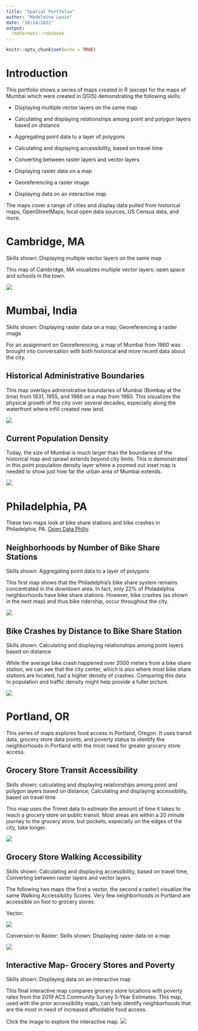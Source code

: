 ```yaml
---
title: "Spatial Portfolio"
author: "Madeleine Levin"
date: "10/14/2021"
output: 
  rmdformats::robobook
---
```


```r
knitr::opts_chunk$set(echo = TRUE)
```

# Introduction

This portfolio shows a series of maps created in R (except for the maps of Mumbai which were created in QGIS) demonstrating the following skills:

* Displaying multiple vector layers on the same map

* Calculating and displaying relationships among point and polygon layers based on distance

* Aggregating point data to a layer of polygons

* Calculating and displaying accessibility, based on travel time

* Converting between raster layers and vector layers

* Displaying raster data on a map

* Georeferencing a raster image

* Displaying data on an interactive map

The maps cover a range of cities and display data pulled from historical maps, OpenStreetMaps, local open data sources, US Census data, and more. 

# Cambridge, MA

Skills shown: Displaying multiple vector layers on the same map

This map of Cambridge, MA visualizes multiple vector layers: open space and schools in the town. 

[![](Images/CambridgeMap.png)](https://madeleinelevin.github.io/spatialportfolio/PDFs/CambridgeMap.pdf){target="_blank"}


# Mumbai, India
Skills shown: Displaying raster data on a map; Georeferencing a raster image

For an assignment on Georeferencing, a map of Mumbai from 1960 was brought into conversation with both historical and more recent data about the city.

## Historical Administrative Boundaries
This map overlays administrative boundaries of Mumbai (Bombay at the time) from 1931, 1955, and 1968 on a map from 1960. This visualizes the physical growth of the city over several decades, especially along the waterfront where infill created new land. 

[![](Images/1960_MumbaiAdminBoundaries.png)](https://madeleinelevin.github.io/spatialportfolio/PDFs/C1960_MumbaiAdminBoundaries.pdf){target="_blank"}


## Current Population Density
Today, the size of Mumbai is much larger than the boundaries of the historical map and sprawl extends beyond city limits. This is demonstrated in this point population density layer where a zoomed out inset map is needed to show just how far the urban area of Mumbai extends.

[![](Images/Mumbai_PopulationDensity.png)](https://madeleinelevin.github.io/spatialportfolio/PDFs/Mumbai_PopulationDensity.pdf){target="_blank"}


# Philadelphia, PA
These two maps look at bike share stations and bike crashes in Philadelphia, PA.
[Open Data Philly]( https://www.opendataphilly.org/). 

## Neighborhoods by Number of Bike Share Stations
Skills shown: Aggregating point data to a layer of polygons

This first map shows that the Philadelphia's bike share system remains concentrated in the downtown area. In fact, only 22% of Philadelphia neighborhoods have bike share stations. However, bike crashes (as shown in the next map) and thus bike ridership, occur throughout the city.

[![](Images/PhillyBikeShare.png)](https://madeleinelevin.github.io/spatialportfolio/PDFs/Mumbai_PopulationDensity.pdf){target="_blank"}

## Bike Crashes by Distance to Bike Share Station

Skills shown: Calculating and displaying relationships among point layers based on distance

While the average bike crash happened over 2000 meters from a bike share station, we can see that the city center, which is also where most bike share stations are located, had a higher density of crashes. Comparing this data to population and traffic density might help provide a fuller picture.

[![](Images/PhillyBikeCrash.png)](https://madeleinelevin.github.io/spatialportfolio/PDFs/Mumbai_PopulationDensity.pdf){target="_blank"}

# Portland, OR
This series of maps explores food access in Portland, Oregon. It uses transit data, grocery store data points, and poverty status to identify the neighborhoods in Portland with the most need for greater grocery store access. 

## Grocery Store Transit Accessibility
Skills shown: calculating and displaying relationships among point and polygon layers based on distance; Calculating and displaying accessibility, based on travel time

This map uses the Trimet data to estimate the amount of time it takes to reach a grocery store on public transit. Most areas are within a 20 minute journey to the grocery store, but pockets, especially on the edges of the city, take longer.

[![](Images/GroceryStoreTransitTime.png)](https://madeleinelevin.github.io/spatialportfolio/PDFs/Mumbai_PopulationDensity.pdf){target="_blank"}

## Grocery Store Walking Accessibility 
Skills shown: Calculating and displaying accessibility, based on travel time, Converting between raster layers and vector layers

The following two maps (the first a vector, the second a raster) visualize the same Walking Accessibility Scores. Very few neighborhoods in Portland are accessible on foot to grocery stores. 

Vector:

[![](Images/GroceryAccessibilityVector.png)](https://madeleinelevin.github.io/spatialportfolio/PDFs/Mumbai_PopulationDensity.pdf){target="_blank"}

Conversion to Raster:
Skills shown: Displaying raster data on a map

[![](Images/GroceryAccessRaster.png)](https://madeleinelevin.github.io/spatialportfolio/PDFs/Mumbai_PopulationDensity.pdf){target="_blank"}


## Interactive Map- Grocery Stores and Poverty
Skills shown: Displaying data on an interactive map

This final interactive map compares grocery store locations with poverty rates from the 2019 ACS Community Survey 5-Year Estimates. This map, used with the prior accessibility maps, can help identify neighborhoods that are the most in need of increased affordable food access.

Click the image to explore the interactive map.
 [![](Images/InteractiveMapStill.png)](https://madeleinelevin.github.io/spatialportfolio/PDFs/PDXPoverty2019_Grocery.html){target="_blank"}

